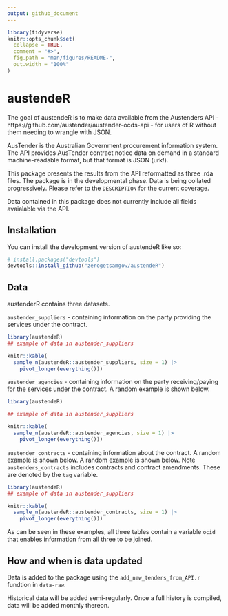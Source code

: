 ```yaml
---
output: github_document
---
```


<!-- README.md is generated from README.Rmd. Please edit that file -->

```r
library(tidyverse)
knitr::opts_chunk$set(
  collapse = TRUE,
  comment = "#>",
  fig.path = "man/figures/README-",
  out.width = "100%"
)
```

# austendeR

<!-- badges: start -->
<!-- badges: end -->

The goal of austendeR is to make data available from the Austenders API - https://github.com/austender/austender-ocds-api - for users of R without them needing to wrangle with JSON.

AusTender is the Australian Government procurement information system. The API provides AusTender contract notice data on demand in a standard machine-readable format, but that format is JSON (urk!).

This package presents the results from the API reformatted as three .rda files. The package is in the developmental phase. Data is being collated progressively. Please refer to the `DESCRIPTION` for the current coverage. 

Data contained in this package does not currently include all fields avaialable via the API.

## Installation

You can install the development version of austendeR like so:

``` r
# install.packages("devtools")
devtools::install_github("zerogetsamgow/austendeR")
```

## Data

austenderR contains three datasets. 

`austender_suppliers` - containing information on the party providing the services under the contract.

```r
library(austendeR)
## example of data in austender_suppliers

knitr::kable(
  sample_n(austendeR::austender_suppliers, size = 1) |> 
    pivot_longer(everything()))

```


`austender_agencies` - containing information on the party receiving/paying for the services under the contract. A random example is shown below.

```r
library(austendeR)

## example of data in austender_suppliers

knitr::kable(
  sample_n(austendeR::austender_agencies, size = 1) |> 
    pivot_longer(everything()))

```

`austender_contracts` - containing information about the contract. A random example is shown below. A random example is shown below. Note `austenders_contracts` includes contracts and contract amendments. These are denoted by the `tag` variable.

```r
library(austendeR)
## example of data in austender_suppliers

knitr::kable(
  sample_n(austendeR::austender_contracts, size = 1) |> 
    pivot_longer(everything()))

```

As can be seen in these examples, all three tables contain a variable `ocid` that enables information from all three to be joined.

## How and when is data updated

Data is added to the package using the `add_new_tenders_from_API.r` fundtion in `data-raw`. 

Historical data will be added semi-regularly. Once a full history is compiled, data will be added monthly thereon.



